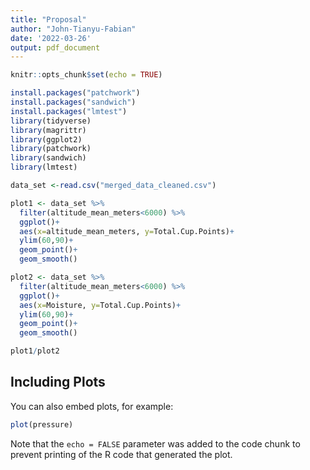 ```yaml
---
title: "Proposal"
author: "John-Tianyu-Fabian"
date: '2022-03-26'
output: pdf_document
---
```


```r
knitr::opts_chunk$set(echo = TRUE)
```



```r
install.packages("patchwork")
install.packages("sandwich")
install.packages("lmtest")
library(tidyverse)
library(magrittr)
library(ggplot2)
library(patchwork)
library(sandwich)
library(lmtest)
```

```r
data_set <-read.csv("merged_data_cleaned.csv")
```

```r
plot1 <- data_set %>%
  filter(altitude_mean_meters<6000) %>%
  ggplot()+
  aes(x=altitude_mean_meters, y=Total.Cup.Points)+
  ylim(60,90)+
  geom_point()+
  geom_smooth()

plot2 <- data_set %>%
  filter(altitude_mean_meters<6000) %>%
  ggplot()+
  aes(x=Moisture, y=Total.Cup.Points)+
  ylim(60,90)+
  geom_point()+
  geom_smooth()

plot1/plot2


```

## Including Plots

You can also embed plots, for example:

```r
plot(pressure)
```

Note that the `echo = FALSE` parameter was added to the code chunk to prevent printing of the R code that generated the plot.
